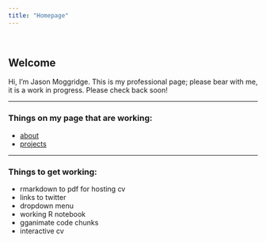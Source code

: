```yaml
---
title: "Homepage"
---
```

<br>


## Welcome

Hi, I'm Jason Moggridge. This is my professional page; please bear with me, it is a work in progress. Please check back soon!
  
----
  
### Things on my page that are working:
  
  +  [about](about.html)
  +  [projects](projects.html)
  
----
  
### Things to get working:
  
  +  rmarkdown to pdf for hosting cv
  +  links to twitter
  +  dropdown menu
  +  working R notebook
  +  gganimate code chunks
  +  interactive cv
